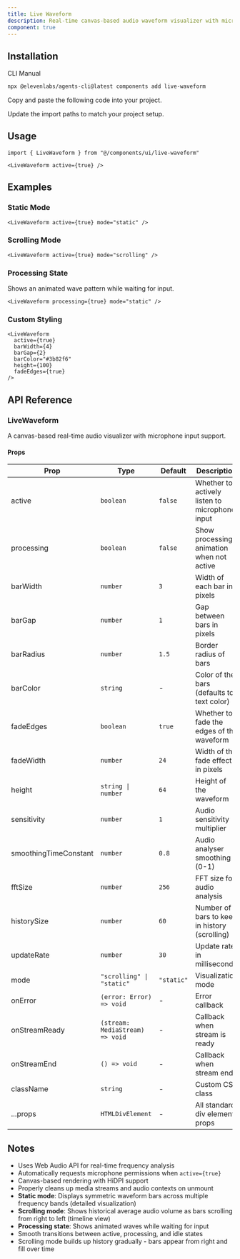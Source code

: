 ```yaml
---
title: Live Waveform
description: Real-time canvas-based audio waveform visualizer with microphone input and customizable rendering modes.
component: true
---
```


<ComponentPreview
  name="live-waveform-demo"
  title="Live Waveform"
  description="Real-time microphone input visualization with audio reactivity."
/>

## Installation

<CodeTabs>

<TabsList>
  <TabsTrigger value="cli">CLI</TabsTrigger>
  <TabsTrigger value="manual">Manual</TabsTrigger>
</TabsList>

<TabsContent value="cli">

```bash
npx @elevenlabs/agents-cli@latest components add live-waveform
```

</TabsContent>

<TabsContent value="manual">

<Steps>

<Step>Copy and paste the following code into your project.</Step>

<ComponentSource name="live-waveform" title="components/ui/live-waveform.tsx" />

<Step>Update the import paths to match your project setup.</Step>

</Steps>

</TabsContent>

</CodeTabs>

## Usage

```tsx showLineNumbers
import { LiveWaveform } from "@/components/ui/live-waveform"
```

```tsx showLineNumbers
<LiveWaveform active={true} />
```

## Examples

### Static Mode

```tsx showLineNumbers
<LiveWaveform active={true} mode="static" />
```

### Scrolling Mode

```tsx showLineNumbers
<LiveWaveform active={true} mode="scrolling" />
```

### Processing State

Shows an animated wave pattern while waiting for input.

```tsx showLineNumbers
<LiveWaveform processing={true} mode="static" />
```

### Custom Styling

```tsx showLineNumbers
<LiveWaveform
  active={true}
  barWidth={4}
  barGap={2}
  barColor="#3b82f6"
  height={100}
  fadeEdges={true}
/>
```

## API Reference

### LiveWaveform

A canvas-based real-time audio visualizer with microphone input support.

#### Props

| Prop                  | Type                            | Default    | Description                                    |
| --------------------- | ------------------------------- | ---------- | ---------------------------------------------- |
| active                | `boolean`                       | `false`    | Whether to actively listen to microphone input |
| processing            | `boolean`                       | `false`    | Show processing animation when not active      |
| barWidth              | `number`                        | `3`        | Width of each bar in pixels                    |
| barGap                | `number`                        | `1`        | Gap between bars in pixels                     |
| barRadius             | `number`                        | `1.5`      | Border radius of bars                          |
| barColor              | `string`                        | -          | Color of the bars (defaults to text color)     |
| fadeEdges             | `boolean`                       | `true`     | Whether to fade the edges of the waveform      |
| fadeWidth             | `number`                        | `24`       | Width of the fade effect in pixels             |
| height                | `string \| number`              | `64`       | Height of the waveform                         |
| sensitivity           | `number`                        | `1`        | Audio sensitivity multiplier                   |
| smoothingTimeConstant | `number`                        | `0.8`      | Audio analyser smoothing (0-1)                 |
| fftSize               | `number`                        | `256`      | FFT size for audio analysis                    |
| historySize           | `number`                        | `60`       | Number of bars to keep in history (scrolling)  |
| updateRate            | `number`                        | `30`       | Update rate in milliseconds                    |
| mode                  | `"scrolling" \| "static"`       | `"static"` | Visualization mode                             |
| onError               | `(error: Error) => void`        | -          | Error callback                                 |
| onStreamReady         | `(stream: MediaStream) => void` | -          | Callback when stream is ready                  |
| onStreamEnd           | `() => void`                    | -          | Callback when stream ends                      |
| className             | `string`                        | -          | Custom CSS class                               |
| ...props              | `HTMLDivElement`                | -          | All standard div element props                 |

## Notes

- Uses Web Audio API for real-time frequency analysis
- Automatically requests microphone permissions when `active={true}`
- Canvas-based rendering with HiDPI support
- Properly cleans up media streams and audio contexts on unmount
- **Static mode**: Displays symmetric waveform bars across multiple frequency bands (detailed visualization)
- **Scrolling mode**: Shows historical average audio volume as bars scrolling from right to left (timeline view)
- **Processing state**: Shows animated waves while waiting for input
- Smooth transitions between active, processing, and idle states
- Scrolling mode builds up history gradually - bars appear from right and fill over time
